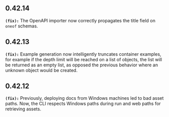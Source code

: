## 0.42.14
**`(fix):`** The OpenAPI importer now correctly propagates the title field on `oneof` schemas.


## 0.42.13
**`(fix):`** Example generation now intelligently truncates container examples, for example if the depth limit will be reached on a list of objects,
the list will be returned as an empty list, as opposed the previous behavior where an unknown object would be created.


## 0.42.12
**`(fix):`** Previously, deploying docs from Windows machines led to bad asset paths.
Now, the CLI respects Windows paths during run and web paths for retrieving
assets.


